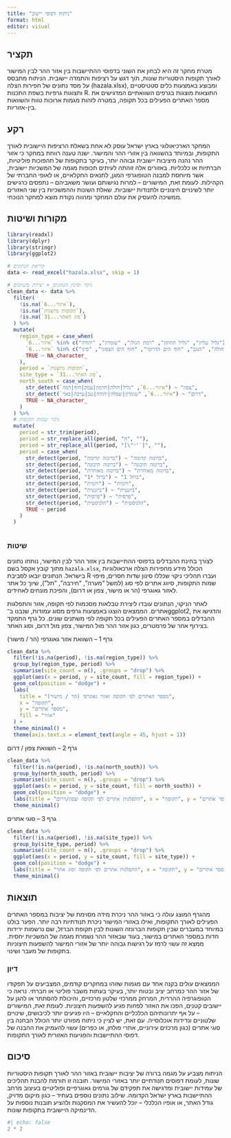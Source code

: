 ```yaml
---
title: "ניתוח דפוסי יישוב"
format: html
editor: visual
---
```


## תקציר

מטרת מחקר זה היא לבחון את השוני בדפוסי ההתיישבות בין אזור ההר לבין המישור לאורך תקופות היסטוריות שונות, תוך דגש על רציפות והתמדה יישובית. הניתוח מתבסס על מסד נתונים של חפירות הצלה (hazala.xlsx), ומבוצע באמצעות כלים סטטיסטיים ותצוגות גרפיות בשפת התכנות R. התוצאות מוצגות בגרפים השוואתיים המדגישים את מספר האתרים הפעילים בכל תקופה, במטרה לזהות מגמות ארוכות טווח והשוואות בין-אזוריות.

## רקע

המחקר הארכיאולוגי בארץ ישראל עוסק לא אחת בשאלת הרציפות היישובית לאורך התקופות, ובמיוחד בהשוואה בין אזורי ההר והמישור. ישנה טענה רווחת במחקר כי אזור ההר נהנה מיציבות יישובית גבוהה יותר, בעיקר בתקופות של תהפוכות פוליטיות, חברתיות או כלכליות. באזורים אלה זוהתה לעיתים תכופות מגמה של המשכיות יישובית, אשר מיוחסת למבנה הטופוגרפי המגן, לתנאים החקלאיים, או לאופי החברתי של הקהילות. לעומת זאת, המישורים – למרות נגישותם ועושר משאביהם – נתפסים כרגישים יותר לשינויים חיצוניים ולתנודות יישוביות. שאלת השונות וההמשכיות בין שני האזורים ממשיכה להעסיק את עולם המחקר ומהווה נקודת מוצא למחקר הנוכחי.

## מקורות ושיטות

```r
library(readxl)
library(dplyr)
library(stringr)
library(ggplot2)

# קריאת הנתונים
data <- read_excel("hazala.xlsx", skip = 1)

# ניקוי וסינון הנתונים + יצירת משתנים
clean_data <- data %>%
  filter(
    !is.na(`איזור...6`),
    !is.na(`תקופות מיוצגות`),
    !is.na(`סוג האתר...31`)
  ) %>%
  mutate(
    region_type = case_when(
      `איזור...6` %in% c("גליל עליון", "גליל תחתון", "רמת הגולן", "שומרון", "יהודה") ~ "הר",
      `איזור...6` %in% c("עמק יזרעאל", "עמק הירדן", "עמק החולה", "הנגב", "חוף הים הדרומי", "חוף הים הצפוני", "סיני") ~ "מישור",
      TRUE ~ NA_character_
    ),
    period = `תקופות מיוצגות`,
    site_type = `סוג האתר...31`,
    north_south = case_when(
      str_detect(`איזור...6`, "גליל|חולה|חרמון|עמק|חוף|רמה") ~ "צפון",
      str_detect(`איזור...6`, "שומרון|שפלה|יהודה|נגב|ערבה|באר") ~ "דרום",
      TRUE ~ NA_character_
    )
  ) %>%
  # ניקוי שמות תקופות
  mutate(
    period = str_trim(period),
    period = str_replace_all(period, "ה", ""),
    period = str_replace_all(period, "[\"׳׳'′]", ""),
    period = case_when(
      str_detect(period, "ברונזה קדומה") ~ "ברונזה קדומה",
      str_detect(period, "ברונזה תיכונה") ~ "ברונזה תיכונה",
      str_detect(period, "ברונזה מאוחרת") ~ "ברונזה מאוחרת",
      str_detect(period, "ברזל *1") ~ "ברזל 1",
      str_detect(period, "רומית") ~ "רומית",
      str_detect(period, "ביזנטית") ~ "ביזנטית",
      str_detect(period, "פרסית") ~ "פרסית",
      str_detect(period, "הלניסטית") ~ "הלניסטית",
      TRUE ~ period
    )
  )
```

```{}
```

### שיטות

לצורך בחינת ההבדלים בדפוסי ההתיישבות בין אזור ההר לבין המישור, נותחו נתונים מתוך קובץ אקסל בשם `hazala.xlsx`, הכולל מידע מחפירות הצלה ארכאולוגיות בישראל. הנתונים יובאו לסביבת R ועברו תהליכי ניקוי שכללו סינון שדות חסרים, מיפוי שמות התקופות, סיווג אתרים לפי סוג (למשל "מערה", "חירבה", "תל"), שיוך כל אתר לאזור גאוגרפי (הר או מישור, צפון או דרום), והפיכת מונחים לאחידים.

לאחר הניקוי, הנתונים עובדו ליצירת טבלאות מסכמות לפי תקופה, אזור והתפלגות אתרים. הממצאים הוצגו באמצעות גרפים מסוג עמודות, שנבנו ב־ggplot2, והדגישו את ההבדלים במספר האתרים הפעילים בכל תקופה לפי משתנים שונים. כל גרף התמקד בצירוף אחר של פרמטרים, כגון אזור ההר מול המישור, צפון מול דרום, וסוג האתר.

גרף 1 – השוואת אזור גאוגרפי (הר / מישור)

```r
clean_data %>%
  filter(!is.na(period), !is.na(region_type)) %>%
  group_by(region_type, period) %>%
  summarise(site_count = n(), .groups = "drop") %>%
  ggplot(aes(x = period, y = site_count, fill = region_type)) +
  geom_col(position = "dodge") +
  labs(
    title = "מספר האתרים לפי תקופה ואזור גאוגרפי (הר / מישור)",
    x = "תקופה",
    y = "מספר אתרים",
    fill = "אזור"
  ) +
  theme_minimal() +
  theme(axis.text.x = element_text(angle = 45, hjust = 1))
```

גרף 2 – השוואת צפון / דרום

```r
clean_data %>%
  filter(!is.na(period), !is.na(north_south)) %>%
  group_by(north_south, period) %>%
  summarise(site_count = n(), .groups = "drop") %>%
  ggplot(aes(x = period, y = site_count, fill = north_south)) +
  geom_col(position = "dodge") +
  labs(title = "התפלגות אתרים לפי תקופה וצפון/דרום", x = "תקופה", y = "מספר אתרים") +
  theme_minimal()
```

גרף 3 – סוגי אתרים

```r
clean_data %>%
  filter(!is.na(period), !is.na(site_type)) %>%
  group_by(site_type, period) %>%
  summarise(site_count = n(), .groups = "drop") %>%
  ggplot(aes(x = period, y = site_count, fill = site_type)) +
  geom_col(position = "dodge") +
  labs(title = "התפלגות אתרים לפי תקופה וסוג אתר", x = "תקופה", y = "מספר אתרים") +
  theme_minimal()
```

## תוצאות

מהגרף המוצג עולה כי באזור ההר ניכרת מידה מסוימת של יציבות במספר האתרים הפעילים לאורך התקופות, ואילו באזורי המישור ניכרת תנודתיות רבה יותר. הפער בולט במיוחד במעברים שבין תקופות הברונזה השונות לבין תקופת הברזל, שם נרשמות ירידות חדות במספר האתרים במישור, בעוד שבאזור ההר נשמרת מגמה של המשכיות יחסית. ממצא זה עשוי לרמז על רגישות גבוהה יותר של אזורי המישור להשפעות חיצוניות בתקופות של מעבר ושינוי.

### דיון

הממצאים עולים בקנה אחד עם מגמות שזוהו במחקרים קודמים, המצביעים על תפקודו של אזור ההר כמרחב יציב ובטוח יותר, בעיקר בעתות משבר פוליטי או חברתי. נראה כי הטופוגרפיה ההררית, המרחק ממרכזי שלטון מרכזיים, והיכולת להסתתר או להגן על יישובים קטנים, הפכו את האזור לפחות פגיע להשפעות חיצוניות. לעומת זאת, המישורים – על אף יתרונותיהם הכלכליים והחקלאיים – היו פגיעים יותר לכיבושים, שינויים שלטוניים ונדידות אוכלוסייה. עם זאת, יש לציין כי ניתוח מפורט יותר הכולל הבחנה בין סוגי אתרים (כגון מרכזים עירוניים, אתרי פולחן, או כפרים) עשוי להעמיק את ההבנה של דפוסי ההתיישבות והפגיעות האזורית לאורך התקופות.

## סיכום

הניתוח מצביע על מגמה ברורה של יציבות יישובית באזור ההר לאורך תקופות היסטוריות שונות, לעומת דפוסים תנודתיים יותר באזורי המישור. תובנה זו תורמת להבנת תהליכים של עמידות יישובית ומדגישה את תפקידם של גורמים גאוגרפיים ופוליטיים בעיצוב מרחב ההתיישבות בארץ ישראל הקדומה. שילוב נתונים נוספים בעתיד – כגון מיקום מדויק, גודל האתר, או אופיו הכלכלי – יוכל להעשיר את המסקנות ולהציע תובנות נוספות על הדינמיקה היישובית בתקופות שונות.

```r
#| echo: false
2 * 2
```
